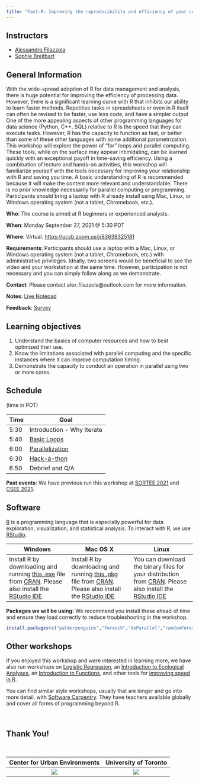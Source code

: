 ```yaml
---
title: "Fast-R: Improving the reproducibility and efficiency of your coding"
---
```


## Instructors

- [Alessandro Filazzola](http://www.filazzola.info) 
- [Sophie Breitbart](https://sophiebreitbart.wordpress.com/)

## General Information

With the wide-spread adoption of R for data management and analysis, there is huge potential for improving the efficiency of processing data. However, there is a significant learning curve with R that inhibits our ability to learn faster methods. Repetitive tasks in spreadsheets or even in R itself can often be revised to be faster, use less code, and have a simpler output One of the more appealing aspects of other programming languages for data science (Python, C++, SQL) relative to R is the speed that they can execute tasks. However, R has the capacity to function as fast, or better than some of these other languages with some additional parametrization.  This workshop will explore the power of “for” loops and parallel computing. These tools, while on the surface may appear intimidating, can be learned quickly with an exceptional payoff in time-saving efficiency. Using a combination of lecture and hands-on activities, this workshop will familiarize yourself with the tools necessary for improving your relationship with R and saving you time. A basic understanding of R is recommended because it will make the content more relevant and understandable. There is no prior knowledge necessarily for parallel computing or programming. Participants should bring a laptop with R already install using Mac, Linux, or Windows operating system (not a tablet, Chromebook, etc.). 

**Who**: The course is aimed at R beginners or experienced analysts.

**When**: Monday September 27, 2021 @ 5:30 PDT

**Where**: Virtual. [https://ucsb.zoom.us/j/83639325181](https://ucsb.zoom.us/j/83639325181)

**Requirements**: Participants should use a laptop with a Mac, Linux, or Windows operating system (not a tablet, Chromebook, etc.) with administrative privileges. Ideally, two screens would be beneficial to see the video and your workstation at the same time. However, participation is not necessary and you can simply follow along as we demonstrate. 

**Contact**: Please contact alex.filazzola@outlook.com for more information.

**Notes**: [Live Notepad](https://pad.riseup.net/p/SB_Meetup_R)

**Feedback**: [Survey](https://easyretro.io/publicboard/yGVXR9eRebW4zP9Llz0XafsmuJe2/d7fc7d7f-98b7-45d3-b5ae-009b89bfb7b1)

## Learning objectives

1) Understand the basics of computer resources and how to best optimized their use.
2) Know the limitations associated with parallel computing and the specific instances where it can improve computation timing. 
3) Demonstrate the capacity to conduct an operation in parallel using two or more cores. 


## Schedule 
(time in PDT)


Time   | Goal
-------|------------
5:30   | Introduction - Why Iterate
5:40 | [Basic Loops](forloops/forLoops.html)
6:00  | [Parallelization](Parallelization/parallelization.html)
6:30 | [Hack-a-thon](Exercises/Exercises.html)
6:50 | Debrief and Q/A

**Past events**: We have previous run this workshop at [SORTEE 2021](https://www.sortee.org/events/) and [CSEE 2021](https://csee-scee2021.ca/). 

## Software

[R](http://www.r-project.org/) is a programming language that is especially powerful for data exploration, visualization, and statistical analysis. To interact with R, we use [RStudio](http://www.rstudio.com/).


Windows        |   Mac OS  X   |      Linux
---------------|---------------|---------------
Install R by downloading and running [this .exe](http://cran.r-project.org/bin/windows/base/release.htm) file from [CRAN](http://cran.r-project.org/index.html). Please also install the [RStudio IDE](http://www.rstudio.com/ide/download/desktop).| Install R by downloading and running [this .pkg](http://cran.r-project.org/bin/macosx/R-latest.pkg) file from [CRAN](http://cran.r-project.org/index.html). Please also install the [RStudio IDE](http://www.rstudio.com/ide/download/desktop).|You can download the binary files for your distribution from [CRAN](http://cran.r-project.org/index.html). Please also install the [RStudio IDE](http://www.rstudio.com/ide/download/desktop)

**Packages we will be using:** We recommend you install these ahead of time and ensure they load correctly to reduce troubleshooting in the workshop. 
```r
install.packages(c("palmerpenguins","foreach","doParallel","randomForest","caret","broom","microbenchmark"))

```


## Other workshops

If you enjoyed this workshop and were interested in learning more, we have also run workshops on [Logistic Regression](https://github.com/afilazzola/CUELogisticRegression), an [Introduction to Ecological Analyses](https://afilazzola.github.io/UoA.CommunityAnalyses.2018/), an [Introduction to Functions](https://afilazzola.github.io/Intro2Functions/), and other tools for [improving speed in R](https://afilazzola.github.io/FastR/).

You can find similar style workshops, usually that are longer and go into more detail, with [Software Carpentry](https://software-carpentry.org/). They have teachers available globally and cover all forms of programming beyond R. 

<br>

## Thank You!

<br>

 Center for Urban Environments         |  University of Toronto
:-------------------------------------:|:-------------------------:
![](images/CUElogo.png)                |  ![](images/UoT.png)
 
